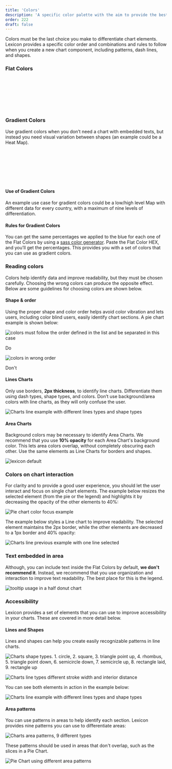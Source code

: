 ```yaml
---
title: 'Colors'
description: 'A specific color palette with the aim to provide the best charts user experience.'
order: 222
draft: false
---
```



Colors must be the last choice you make to differentiate chart elements. Lexicon provides a specific color order and combinations and rules to follow when you create a new chart component, including patterns, dash lines, and shapes.

### Flat Colors

<br />
<br />
<br />

<Grid variant='swatches' >
	<ColorSwatch
		hex="4b9fff"
		rgb="75, 159, 255"
		hsl="59, 100%, 65%"
		name="blue"
		title="Blue"
	/>
	<ColorSwatch
		hex="ffb46e"
		rgb="255, 180, 110"
		hsl="8, 100%, 72%"
		name="orange"
		title="Orange"
	/>
	<ColorSwatch
		hex="ff5f5f"
		rgb="255, 95, 95"
		hsl="0, 100%, 69%"
		name="red"
		title="Red"
	/>
	<ColorSwatch
		hex="50d2a0"
		rgb="80, 210, 160"
		hsl="44, 58%, 57%"
		name="teal"
		title="Teal"
	/>
	<ColorSwatch
		hex="ff73c3"
		rgb="255, 115, 195"
		hsl="90, 100%, 73%"
		name="pink"
		title="Pink"
	/>
	<ColorSwatch
		hex="9ce269"
		rgb="156, 226, 105"
		hsl="26, 68%, 65%"
		name="green"
		title="Green"
	/>
	<ColorSwatch
		hex="af78ff"
		rgb="175 ,120, 255"
		hsl="73, 100%, 74%"
		name="purple"
		title="Purple"
	/>
	<ColorSwatch
		hex="ffd76e"
		rgb="255, 215, 110"
		hsl="12, 100%, 72%"
		name="yellow"
		title="Yellow"
	/>
	<ColorSwatch
		hex="5fc8ff"
		rgb="95, 200, 255"
		hsl="56, 100%, 69%"
		name="cyan"
		title="Cyan"
	/>
	<ColorSwatch
		hex="7785FF"
		rgb="119, 133, 255"
		hsl="234, 100%, 73%"
		name="indigo"
		title="Indigo"
	/>
</Grid>

<br />
<br />
<br />

### Gradient Colors

Use gradient colors when you don’t need a chart with embedded texts, but instead you need visual variation between shapes (an example could be a Heat Map).

<br />
<br />
<br />

<Grid variant='swatches' >
	<ColorSwatch
		hex="0065e4"
		rgb="0, 101, 228"
		hsl="59, 100%, 45%"
		name="blued4"
		title="Blue"
	/>
	<ColorSwatch
		hex="0071fd"
		rgb="0, 113, 253"
		hsl="59, 100%, 50%"
		name="blued3"
		title="Blue"
	/>
	<ColorSwatch
		hex="187fff"
		rgb="24, 127, 255"
		hsl="59, 100%, 55%"
		name="blued2"
		title="Blue"
	/>
	<ColorSwatch
		hex="318dff"
		rgb="49, 141, 255"
		hsl="59, 100%, 60%"
		name="blued1"
		title="Blue"
	/>
	<ColorSwatch
		hex="4b9fff"
		rgb="75, 159, 255"
		hsl="59, 100%, 65%"
		name="blue"
		title="Blue"
	/>
	<ColorSwatch
		hex="64a9ff"
		rgb="100, 169, 255"
		hsl="59, 100%, 70%"
		name="bluel1"
		title="Blue"
	/>
	<ColorSwatch
		hex="7eb7ff"
		rgb="126, 183, 255"
		hsl="59, 100%, 75%"
		name="bluel2"
		title="Blue"
	/>
	<ColorSwatch
		hex="95c5ff"
		rgb="149, 197, 255"
		hsl="59, 100%, 79%"
		name="bluel3"
		title="Blue"
	/>
	<ColorSwatch
		hex="b1d4ff"
		rgb="177, 212, 255"
		hsl="59, 100%, 85%"
		name="bluel4"
		title="Blue"
	/>
</Grid>

<br />
<br />
<br />

#### Use of Gradient Colors

An example use case for gradient colors could be a low/high level Map with different data for every country, with a maximum of nine levels of differentiation.

#### Rules for Gradient Colors

You can get the same percentages we applied to the blue for each one of the Flat Colors by using a [sass color generator](http://scg.ar-ch.org/). Paste the Flat Color HEX, and you’ll get the percentages. This provides you with a set of colors that you can use as gradient colors.

### Reading colors

Colors help identify data and improve readability, but they must be chosen carefully. Choosing the wrong colors can produce the opposite effect. Below are some guidelines for choosing colors are shown below.

#### Shape & order

Using the proper shape and color order helps avoid color vibration and lets users, including color blind users, easily identify chart sections. A pie chart example is shown below:

<Grid variant='smallCards' >
	<Box>
		<div class="image-container">
			<img
				src="/images/lexicon/charts-1.png"
				alt="colors must follow the order defined in the list and be separated in this case"
			/>
		</div>
		<p class="do">Do</p>
	</Box>
	<Box>
		<div class="image-container">
			<img
				src="/images/lexicon/charts-2.png"
				alt="colors in wrong order"
			/>
		</div>
		<p class="dont">Don't</p>
	</Box>
</Grid>

#### Lines Charts

Only use borders, **2px thickness**, to identify line charts. Differentiate them using dash types, shape types, and colors. Don’t use background/area colors with line charts, as they will only confuse the user.

![Charts line example with different lines types and shape types](./images/charts-26.png)

#### Area Charts

Background colors may be necessary to identify Area Charts. We recommend that you use **10% opacity** for each Area Chart's background color. This lets area colors overlap, without completely obscuring each other. Use the same elements as Line Charts for borders and shapes.

![lexicon default](./images/charts-3.png)

### Colors on chart interaction

For clarity and to provide a good user experience, you should let the user interact and focus on single chart elements. The example below resizes the selected element (from the pie or the legend) and highlights it by decreasing the opacity of the other elements to 40%:

![Pie chart color focus example](./images/charts-4.png)

The example below styles a Line chart to improve readability. The selected element maintains the 2px border, while the other elements are decreased to a 1px border and 40% opacity:

![Charts line previous example with one line selected](./images/charts-27.png)

### Text embedded in area

Although, you can include text inside the Flat Colors by default, **we don't recommend it**. Instead, we recommend that you use organization and interaction to improve text readability. The best place for this is the legend.

![tooltip usage in a half donut chart](./images/charts-9.png)

### Accessibility

Lexicon provides a set of elements that you can use to improve accessibility in your charts. These are covered in more detail below.

#### Lines and Shapes

Lines and shapes can help you create easily recognizable patterns in line charts.

![Charts shape types. 1. circle, 2. square, 3. triangle point up, 4. rhombus, 5. triangle point down, 6. semicircle down, 7. semicircle up, 8. rectangle laid, 9. rectangle up](./images/charts-5-1.png)

![Charts line types different stroke width and interior distance](./images/charts-5-2.png)

You can see both elements in action in the example below:

![Charts line example with different lines types and shape types](./images/charts-26.png)

#### Area patterns

You can use patterns in areas to help identify each section. Lexicon provides nine patterns you can use to differentiate areas:

![Charts area patterns, 9 different types](./images/charts-6.png)

These patterns should be used in areas that don't overlap, such as the slices in a Pie Chart.

![Pie Chart using different area patterns](./images/charts-7.png)
